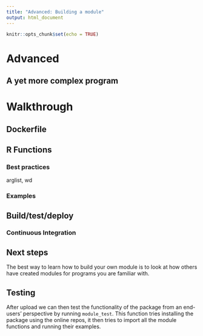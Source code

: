 ```yaml
---
title: "Advanced: Building a module"
output: html_document
---
```


```r
knitr::opts_chunk$set(echo = TRUE)
```


# Advanced

## A yet more complex program

# Walkthrough

## Dockerfile

## R Functions

### Best practices

arglist, wd

### Examples

## Build/test/deploy

### Continuous Integration


## Next steps

The best way to learn how to build your own module is to look at how others have
created modules for programs you are familiar with.


## Testing

After upload we can then test the functionality of the package from an
end-users' perspective by running `module_test`. This function tries installing
the package using the online repos, it then tries to import all the module
functions and running their examples.